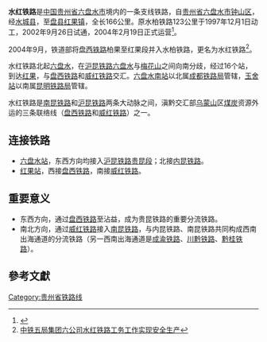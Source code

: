 {{Infobox rail system-route
|rail_name=水红铁路
|locale={{PRC}}
|image=Beipanjiang Railway Bridge-4.jpg
|imagewidth=280px
|caption=水红铁路[[北盘江大桥_(水红铁路)|北盘江大桥]]
|service_type=客运及货运
|start=[[六盘水站|六盘水]]、[[红果站|红果]]
|system_length=
|length_in_operation=166 km
|total_length=
|open_operation=
|line_title=线路
|lines=[[單線鐵路|单线]]
|stations=  
|route_title=线路
|standard=
|max_speed= 
|track_gauge={{standard gauge}}（[[标准轨|标准轨]]）
|distance_between_mainlines=
|min_radius= 
|max_grade=
|block_signal= 
|depot=
|operator=[[成都铁路局|成都局]][[昆明铁路局|昆明局]]
|route_map={{bs-map|inline=1|map=
CONTg~~[[沪昆铁路|沪昆铁路]]~~往[[贵阳站|贵阳]]
BHF~~0km~~ ~~[[六盘水站|六盘水]]
CONTgq\ABZgr\~~[[沪昆铁路|沪昆铁路]]~~往[[昆明站|昆明]]
BST~~ ~~[[曹家湾站|曹家湾]]
BST~~ ~~[[六盘水南站|六盘水南]]
STR!~POINTERf@gq!~POINTERg@fq~~ ~~↑[[成都铁路局|成局]]／[[昆明铁路局|昆局]]↓
STR+GRZq~~ ~~↑[[钟山区|钟山区]]／[[水城县|水城县]]↓
HST~~23km~~ ~~[[玉舍站|玉舍]]
HST~~32km~~ ~~[[白鸡坡站|白鸡坡]]
HST~~50km~~ ~~[[发耳站|发耳]]
HST~~71km~~ ~~[[茅草坪站|茅草坪]]
HST~~90km~~ ~~[[三家寨站|三家寨]]
HST~~108km~~ ~~[[松河站|松河]]
STR+GRZq~~ ~~↑[[水城县|水城县]]／[[盘县|盘县]]↓
HST~~123km~~ ~~[[柏果站|柏果]]
HST~~133km~~ ~~[[月亮田站|月亮田]]
HST~~137km~~ ~~[[盘关站|盘关]]
HST~~144km~~ ~~[[平田站|平田]]
HST~~150km~~ ~~[[花家庄站|花家庄]]
HST~~159km~~ ~~[[沙沱站|沙沱]]
BHF~~166km~~ ~~[[红果站|红果]]
\ABZgl\CONTfq~~[[威红铁路|威红铁路]]~~往[[威舍站|威舍]]
CONTgq\STRr\~~[[盘西铁路|盘西铁路]]~~往[[沾益站|沾益]]
}}
|collapsed=no
|box_width=340px
}}

'''水红铁路'''是[[中国|中国]][[贵州省|贵州省]][[六盘水市|六盘水市]]境内的一条支线铁路，自[[贵州省|贵州省]][[六盘水市|六盘水市]][[钟山区|钟山区]]，经[[水城县|水城县]]，至[[盘县|盘县]][[红果镇|红果镇]]，全长166公里。原水柏铁路123公里于1997年12月1日动工，2002年9月26日试通，2004年2月19日正式运营<ref>{{Cite web |url=http://news.xinhuanet.com/fortune/2002-09/26/content_576381.htm |title=贵州水柏铁路建成通车 |accessdate=2013-04-30 |archive-date=2004-05-04 |archive-url=https://web.archive.org/web/20040504005756/http://news.xinhuanet.com/fortune/2002-09/26/content_576381.htm |dead-url=no }}</ref>。

2004年9月，铁道部将[[盘西铁路|盘西铁路]]柏果至红果段并入水柏铁路，更名为水红铁路<ref>[http://www.rmtd.com.cn/Article/2008/200812/2008-12-02/20081202093848.html 中铁五局集团六公司水红铁路工务工作实现安全生产]{{dead link|date=2018年1月 |bot=InternetArchiveBot |fix-attempted=yes }}</ref>。

水红铁路北起[[六盘水站|六盘水]]，在[[沪昆铁路|沪昆铁路]][[六盘水站|六盘水]]与[[梅花山站|梅花山]]之间向南分歧，经过16个站，到达[[红果站|红果]]，与[[盘西铁路|盘西铁路]]和[[威红铁路|威红铁路]]交汇。[[六盘水南站|六盘水南站]]以北属[[成都铁路局|成都铁路局]]管辖，[[玉舍站|玉舍站]]以南属[[昆明铁路局|昆明铁路局]]管辖。

水红铁路是[[南昆铁路|南昆铁路]]和[[沪昆铁路|沪昆铁路]]两条大动脉之间，滇黔交汇部[[乌蒙山|乌蒙山]]区[[煤炭|煤炭]]资源外运的三条联络线（[[盘西铁路|盘西铁路]]和[[威红铁路|威红铁路]]）之一。

==连接铁路==
* [[六盘水站|六盘水站]]，东西方向均接入[[沪昆铁路|沪昆铁路]][[贵昆铁路|贵昆段]]；北接[[内昆铁路|内昆铁路]]。
* [[红果站|红果站]]，西接[[盘西铁路|盘西铁路]]，南接[[威红铁路|威红铁路]]。

==重要意义==
* 东西方向，通过[[盘西铁路|盘西铁路]]至沾益，成为贵昆铁路的重要分流铁路。
* 南北方向，通过[[威红铁路|威红铁路]]接入[[南昆铁路|南昆铁路]]，与内昆铁路、南昆铁路共同构成西南出海通道的分流铁路（另一西南出海通道是[[成渝铁路|成渝铁路]]、[[川黔铁路|川黔铁路]]、[[黔桂铁路|黔桂铁路]]）。

==參考文獻==
{{Reflist}}
{{commonscat|Liupanshui–Baiguo Railway}}

{{水红铁路}}
{{昆明铁路局}}
{{中国铁路}}

[[Category:贵州省铁路线|Category:贵州省铁路线]]